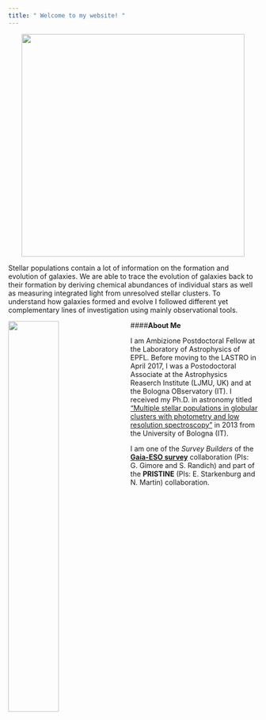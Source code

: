 ```yaml
---
title: " Welcome to my website! "
---
```


<center><img src="images/timeline.pdf" width="450px"></center>







Stellar populations contain a lot of information on the formation and evolution of galaxies. 
We are able to trace the evolution of galaxies back to their formation by deriving chemical abundances of individual stars as well as measuring integrated light from unresolved stellar clusters. 
To understand how galaxies formed and evolve I followed different yet complementary lines of investigation using mainly observational tools.




<img src="images/antennae.pdf" style="width:45%;  margin-right: 20px" align="left">


####**About Me**

I am Ambizione Postdoctoral Fellow at the Laboratory of Astrophysics of EPFL. Before moving to the LASTRO in April 2017, I was a Postodoctoral Associate at the Astrophysics Reaserch Institute (LJMU, UK) and at the Bologna OBservatory (IT).
I received my Ph.D. in astronomy titled ["Multiple stellar populations in globular clusters with photometry and low resolution spectroscopy"](http://amsdottorato.unibo.it/5204/) in 2013 from the University of Bologna (IT).




I am one of the *Survey Builders* of the [**Gaia-ESO survey**](https://www.gaia-eso.eu) collaboration (PIs: G. Gimore and S. Randich) and part of the **PRISTINE** (PIs: E. Starkenburg and N. Martin) collaboration.